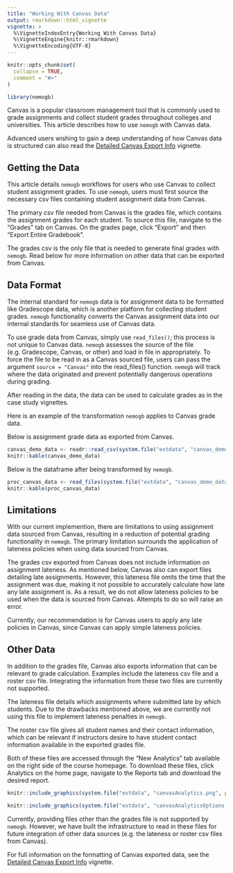 ```yaml
---
title: "Working With Canvas Data"
output: rmarkdown::html_vignette
vignette: >
  %\VignetteIndexEntry{Working With Canvas Data}
  %\VignetteEngine{knitr::rmarkdown}
  %\VignetteEncoding{UTF-8}
---
```


```r
knitr::opts_chunk$set(
  collapse = TRUE,
  comment = "#>"
)
```

```r
library(nemogb)
```

Canvas is a popular classroom management tool that is commonly used to grade assignments and collect student grades throughout colleges and universities. This article describes how to use `nemogb` with Canvas data. 

Advanced users wishing to gain a deep understanding of how Canvas data is structured can also read the [Detailed Canvas Export Info](https://nemogb-dev.github.io/nemogb-r/articles/detailed-canvas-export-info.html) vignette. 

## Getting the Data

This article details `nemogb` workflows for users who use Canvas to collect student assignment grades. To use `nemogb`, users must first source the necessary csv files containing student assignment data from Canvas. 

The primary csv file needed from Canvas is the grades file, which contains the assignment grades for each student. To source this file, navigate to the "Grades" tab on Canvas. On the grades page, click "Export" and then "Export Entire Gradebook".

The grades csv is the only file that is needed to generate final grades with `nemogb`. Read below for more information on other data that can be exported from Canvas. 

## Data Format

The internal standard for `nemogb` data is for assignment data to be formatted like Gradescope data, which is another platform for collecting student grades. `nemogb` functionality converts the Canvas assignment data into our internal standards for seamless use of Canvas data.

To use grade data from Canvas, simply use `read_files()`; this process is not unique to Canvas data. `nemogb` assesses the source of the file (e.g. Gradescope, Canvas, or other) and load in file in appropriately. To force the file to be read in as a Canvas sourced file, users can pass the argument `source = "Canvas"` into the read_files() function. `nemogb` will track where the data originated and prevent potentially dangerous operations during grading. 

After reading in the data, the data can be used to calculate grades as in the case study vignettes. 

Here is an example of the transformation `nemogb` applies to Canvas grade data.

Below is assignment grade data as exported from Canvas. 

```r
canvas_demo_data <- readr::read_csv(system.file("extdata", "canvas_demo_data.csv", package = "nemogb"), trim_ws = FALSE)
knitr::kable(canvas_demo_data)
```

Below is the dataframe after being transformed by `nemogb`. 

```r
proc_canvas_data <- read_files(system.file("extdata", "canvas_demo_data.csv", package = "nemogb"))
knitr::kable(proc_canvas_data)
```



## Limitations

With our current implemention, there are limitations to using assignment data sourced from Canvas, resulting in a reduction of potential grading functionality in `nemogb`. The primary limitation surrounds the application of lateness policies when using data sourced from Canvas. 

The grades csv exported from Canvas does not include information on assignment lateness. As mentioned below, Canvas also can export files detailing late assignments. However, this lateness file omits the time that the assignment was due, making it not possible to accurately calculate how late any late assignment is. As a result, we do not allow lateness policies to be used when the data is sourced from Canvas. Attempts to do so will raise an error. 

Currently, our recommendation is for Canvas users to apply any late policies in Canvas, since Canvas can apply simple lateness policies. 

## Other Data

In addition to the grades file, Canvas also exports information that can be relevant to grade calculation. Examples include the lateness csv file and a roster csv file. Integrating the information from these two files are currently not supported.

The lateness file details which assignments where submitted late by which students. Due to the drawbacks mentioned above, we are currently not using this file to implement lateness penalties in `nemogb`. 

The roster csv file gives all student names and their contact information, which can be relevant if instructors desire to have student contact information available in the exported grades file.

Both of these files are accessed through the "New Analytics" tab available on the right side of the course homepage. To download these files, click Analytics on the home page, navigate to the Reports tab and download the desired report. 

```r
knitr::include_graphics(system.file("extdata", "canvasAnalytics.png", package = "nemogb"))
```

```r
knitr::include_graphics(system.file("extdata", "canvasAnalyticsOptions.png", package = "nemogb"))
```


Currently, providing files other than the grades file is not supported by `nemogb`. However, we have built the infrastructure to read in these files for future integration of other data sources (e.g. the lateness or roster csv files from Canvas).

For full information on the formatting of Canvas exported data, see the [Detailed Canvas Export Info](https://nemogb-dev.github.io/nemogb-r/articles/detailed-canvas-export-info.html) vignette. 
